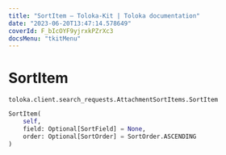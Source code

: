 ```yaml
---
title: "SortItem — Toloka-Kit | Toloka documentation"
date: "2023-06-20T13:47:14.578649"
coverId: F_bIcOYF9yjrxkPZrXc3
docsMenu: "tkitMenu"
---
```


# SortItem

`toloka.client.search_requests.AttachmentSortItems.SortItem`

```python
SortItem(
    self,
    field: Optional[SortField] = None,
    order: Optional[SortOrder] = SortOrder.ASCENDING
)
```